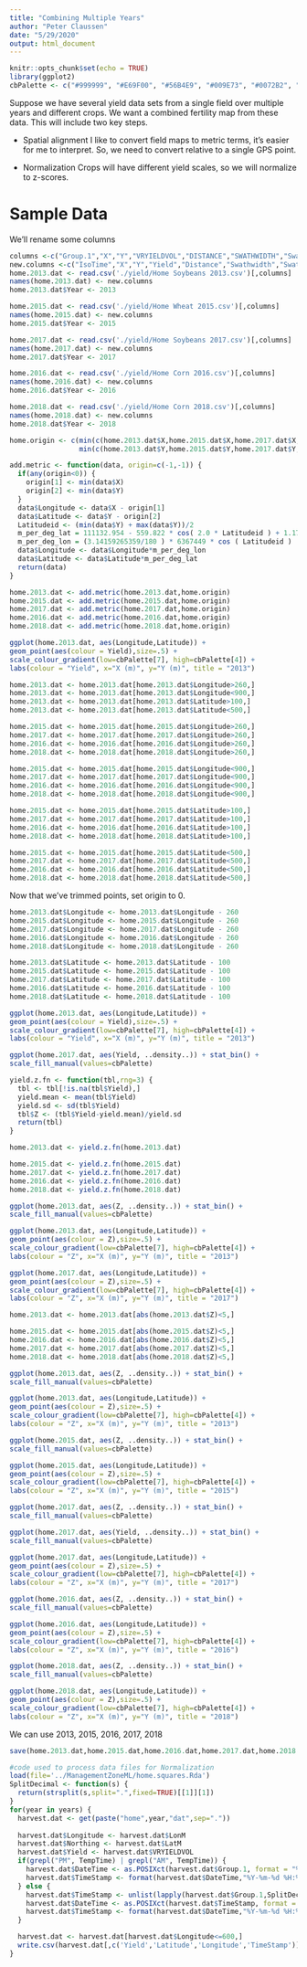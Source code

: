 ```yaml
---
title: "Combining Multiple Years"
author: "Peter Claussen"
date: "5/29/2020"
output: html_document
---
```


```r
knitr::opts_chunk$set(echo = TRUE)
library(ggplot2)
cbPalette <- c("#999999", "#E69F00", "#56B4E9", "#009E73", "#0072B2", "#D55E00", "#F0E442","#CC79A7","#000000","#734f80", "#2b5a74", "#004f39", "#787221", "#003959", "#6aaf00", "#663cd3")
```

Suppose we have several yield data sets from a single field over multiple years and different crops. We want a combined fertility map from these data. This will include two key steps.

- Spatial alignment
  I like to convert field maps to metric terms, it's easier for me to interpret. So, we need to convert relative to a single GPS point.
  
- Normalization
Crops will have different yield scales, so we will normalize to z-scores.

# Sample Data

We'll rename some columns
```r
columns <-c("Group.1","X","Y","VRYIELDVOL","DISTANCE","SWATHWIDTH","Swaths","Heading","WetMass","Moisture")
new.columns <-c("IsoTime","X","Y","Yield","Distance","Swathwidth","Swaths","Heading","WetMass","Moisture")
home.2013.dat <- read.csv('./yield/Home Soybeans 2013.csv')[,columns]
names(home.2013.dat) <- new.columns
home.2013.dat$Year <- 2013

home.2015.dat <- read.csv('./yield/Home Wheat 2015.csv')[,columns]
names(home.2015.dat) <- new.columns
home.2015.dat$Year <- 2015

home.2017.dat <- read.csv('./yield/Home Soybeans 2017.csv')[,columns]
names(home.2017.dat) <- new.columns
home.2017.dat$Year <- 2017

home.2016.dat <- read.csv('./yield/Home Corn 2016.csv')[,columns]
names(home.2016.dat) <- new.columns
home.2016.dat$Year <- 2016

home.2018.dat <- read.csv('./yield/Home Corn 2018.csv')[,columns]
names(home.2018.dat) <- new.columns
home.2018.dat$Year <- 2018
```

```r
home.origin <- c(min(c(home.2013.dat$X,home.2015.dat$X,home.2017.dat$X,home.2016.dat$X,home.2018.dat$X)),
                 min(c(home.2013.dat$Y,home.2015.dat$Y,home.2017.dat$Y,home.2016.dat$Y,home.2018.dat$Y)))
```

```r
add.metric <- function(data, origin=c(-1,-1)) {
  if(any(origin<0)) {
    origin[1] <- min(data$X)
    origin[2] <- min(data$Y)
  }
  data$Longitude <- data$X - origin[1]
  data$Latitude <- data$Y - origin[2]
  Latitudeid <- (min(data$Y) + max(data$Y))/2
  m_per_deg_lat = 111132.954 - 559.822 * cos( 2.0 * Latitudeid ) + 1.175 * cos( 4.0 * Latitudeid)
  m_per_deg_lon = (3.14159265359/180 ) * 6367449 * cos ( Latitudeid )
  data$Longitude <- data$Longitude*m_per_deg_lon
  data$Latitude <- data$Latitude*m_per_deg_lat
  return(data)
}
```

```r
home.2013.dat <- add.metric(home.2013.dat,home.origin)
home.2015.dat <- add.metric(home.2015.dat,home.origin)
home.2017.dat <- add.metric(home.2017.dat,home.origin)
home.2016.dat <- add.metric(home.2016.dat,home.origin)
home.2018.dat <- add.metric(home.2018.dat,home.origin)
```


```r
ggplot(home.2013.dat, aes(Longitude,Latitude)) + 
geom_point(aes(colour = Yield),size=.5) + 
scale_colour_gradient(low=cbPalette[7], high=cbPalette[4]) +
labs(colour = "Yield", x="X (m)", y="Y (m)", title = "2013")
```


```r
home.2013.dat <- home.2013.dat[home.2013.dat$Longitude>260,]
home.2013.dat <- home.2013.dat[home.2013.dat$Longitude<900,]
home.2013.dat <- home.2013.dat[home.2013.dat$Latitude>100,]
home.2013.dat <- home.2013.dat[home.2013.dat$Latitude<500,]

home.2015.dat <- home.2015.dat[home.2015.dat$Longitude>260,]
home.2017.dat <- home.2017.dat[home.2017.dat$Longitude>260,]
home.2016.dat <- home.2016.dat[home.2016.dat$Longitude>260,]
home.2018.dat <- home.2018.dat[home.2018.dat$Longitude>260,]

home.2015.dat <- home.2015.dat[home.2015.dat$Longitude<900,]
home.2017.dat <- home.2017.dat[home.2017.dat$Longitude<900,]
home.2016.dat <- home.2016.dat[home.2016.dat$Longitude<900,]
home.2018.dat <- home.2018.dat[home.2018.dat$Longitude<900,]

home.2015.dat <- home.2015.dat[home.2015.dat$Latitude>100,]
home.2017.dat <- home.2017.dat[home.2017.dat$Latitude>100,]
home.2016.dat <- home.2016.dat[home.2016.dat$Latitude>100,]
home.2018.dat <- home.2018.dat[home.2018.dat$Latitude>100,]

home.2015.dat <- home.2015.dat[home.2015.dat$Latitude<500,]
home.2017.dat <- home.2017.dat[home.2017.dat$Latitude<500,]
home.2016.dat <- home.2016.dat[home.2016.dat$Latitude<500,]
home.2018.dat <- home.2018.dat[home.2018.dat$Latitude<500,]
```

Now that we've trimmed points, set origin to 0.

```r
home.2013.dat$Longitude <- home.2013.dat$Longitude - 260
home.2015.dat$Longitude <- home.2015.dat$Longitude - 260
home.2017.dat$Longitude <- home.2017.dat$Longitude - 260
home.2016.dat$Longitude <- home.2016.dat$Longitude - 260
home.2018.dat$Longitude <- home.2018.dat$Longitude - 260

home.2013.dat$Latitude <- home.2013.dat$Latitude - 100
home.2015.dat$Latitude <- home.2015.dat$Latitude - 100
home.2017.dat$Latitude <- home.2017.dat$Latitude - 100
home.2016.dat$Latitude <- home.2016.dat$Latitude - 100
home.2018.dat$Latitude <- home.2018.dat$Latitude - 100
```


```r
ggplot(home.2013.dat, aes(Longitude,Latitude)) + 
geom_point(aes(colour = Yield),size=.5) + 
scale_colour_gradient(low=cbPalette[7], high=cbPalette[4]) +
labs(colour = "Yield", x="X (m)", y="Y (m)", title = "2013")
```


```r
ggplot(home.2017.dat, aes(Yield, ..density..)) + stat_bin() +
scale_fill_manual(values=cbPalette) 
```


```r
yield.z.fn <- function(tbl,rng=3) {
  tbl <- tbl[!is.na(tbl$Yield),]
  yield.mean <- mean(tbl$Yield)
  yield.sd <- sd(tbl$Yield)
  tbl$Z <- (tbl$Yield-yield.mean)/yield.sd
  return(tbl)
}
```


```r
home.2013.dat <- yield.z.fn(home.2013.dat)

home.2015.dat <- yield.z.fn(home.2015.dat)
home.2017.dat <- yield.z.fn(home.2017.dat)
home.2016.dat <- yield.z.fn(home.2016.dat)
home.2018.dat <- yield.z.fn(home.2018.dat)
```

```r
ggplot(home.2013.dat, aes(Z, ..density..)) + stat_bin() +
scale_fill_manual(values=cbPalette) 
```



```r
ggplot(home.2013.dat, aes(Longitude,Latitude)) + 
geom_point(aes(colour = Z),size=.5) + 
scale_colour_gradient(low=cbPalette[7], high=cbPalette[4]) +
labs(colour = "Z", x="X (m)", y="Y (m)", title = "2013")
```

```r
ggplot(home.2017.dat, aes(Longitude,Latitude)) + 
geom_point(aes(colour = Z),size=.5) + 
scale_colour_gradient(low=cbPalette[7], high=cbPalette[4]) +
labs(colour = "Z", x="X (m)", y="Y (m)", title = "2017")
```

```r
home.2013.dat <- home.2013.dat[abs(home.2013.dat$Z)<5,]

home.2015.dat <- home.2015.dat[abs(home.2015.dat$Z)<5,]
home.2016.dat <- home.2016.dat[abs(home.2016.dat$Z)<5,]
home.2017.dat <- home.2017.dat[abs(home.2017.dat$Z)<5,]
home.2018.dat <- home.2018.dat[abs(home.2018.dat$Z)<5,]
```


```r
ggplot(home.2013.dat, aes(Z, ..density..)) + stat_bin() +
scale_fill_manual(values=cbPalette) 
```

```r
ggplot(home.2013.dat, aes(Longitude,Latitude)) + 
geom_point(aes(colour = Z),size=.5) + 
scale_colour_gradient(low=cbPalette[7], high=cbPalette[4]) +
labs(colour = "Z", x="X (m)", y="Y (m)", title = "2013")
```


```r
ggplot(home.2015.dat, aes(Z, ..density..)) + stat_bin() +
scale_fill_manual(values=cbPalette) 
```

```r
ggplot(home.2015.dat, aes(Longitude,Latitude)) + 
geom_point(aes(colour = Z),size=.5) + 
scale_colour_gradient(low=cbPalette[7], high=cbPalette[4]) +
labs(colour = "Z", x="X (m)", y="Y (m)", title = "2015")
```


```r
ggplot(home.2017.dat, aes(Z, ..density..)) + stat_bin() +
scale_fill_manual(values=cbPalette) 
```

```r
ggplot(home.2017.dat, aes(Yield, ..density..)) + stat_bin() +
scale_fill_manual(values=cbPalette) 
```


```r
ggplot(home.2017.dat, aes(Longitude,Latitude)) + 
geom_point(aes(colour = Z),size=.5) + 
scale_colour_gradient(low=cbPalette[7], high=cbPalette[4]) +
labs(colour = "Z", x="X (m)", y="Y (m)", title = "2017")
```


```r
ggplot(home.2016.dat, aes(Z, ..density..)) + stat_bin() +
scale_fill_manual(values=cbPalette) 
```

```r
ggplot(home.2016.dat, aes(Longitude,Latitude)) + 
geom_point(aes(colour = Z),size=.5) + 
scale_colour_gradient(low=cbPalette[7], high=cbPalette[4]) +
labs(colour = "Z", x="X (m)", y="Y (m)", title = "2016")
```


```r
ggplot(home.2018.dat, aes(Z, ..density..)) + stat_bin() +
scale_fill_manual(values=cbPalette) 
```

```r
ggplot(home.2018.dat, aes(Longitude,Latitude)) + 
geom_point(aes(colour = Z),size=.5) + 
scale_colour_gradient(low=cbPalette[7], high=cbPalette[4]) +
labs(colour = "Z", x="X (m)", y="Y (m)", title = "2018")
```

We can use 2013, 2015, 2016, 2017, 2018

```r
save(home.2013.dat,home.2015.dat,home.2016.dat,home.2017.dat,home.2018.dat,file="home.squares.Rda")
```


```r
#code used to process data files for Normalization
load(file='../ManagementZoneML/home.squares.Rda')
SplitDecimal <- function(s) {
  return(strsplit(s,split=".",fixed=TRUE)[[1]][1])
}
for(year in years) {
  harvest.dat <- get(paste("home",year,"dat",sep="."))
  
  harvest.dat$Longitude <- harvest.dat$LonM
  harvest.dat$Northing <- harvest.dat$LatM
  harvest.dat$Yield <- harvest.dat$VRYIELDVOL
  if(grepl("PM", TempTime) | grepl("AM", TempTime)) {
    harvest.dat$DateTime <- as.POSIXct(harvest.dat$Group.1, format = "%m/%d/%Y %I:%M:%S %p",tz = "America/Chicago")
    harvest.dat$TimeStamp <- format(harvest.dat$DateTime,"%Y-%m-%d %H:%M:%S")
  } else {
    harvest.dat$TimeStamp <- unlist(lapply(harvest.dat$Group.1,SplitDecimal))
    harvest.dat$DateTime <- as.POSIXct(harvest.dat$TimeStamp, format = "%Y-%m-%dT%H:%M:%S",tz = "America/Chicago")
    harvest.dat$TimeStamp <- format(harvest.dat$DateTime,"%Y-%m-%d %H:%M:%S")
  }

  harvest.dat <- harvest.dat[harvest.dat$Longitude<=600,]
  write.csv(harvest.dat[,c('Yield','Latitude','Longitude','TimeStamp')], file=paste("home",year,"csv",sep="."),row.names = FALSE)
}
```